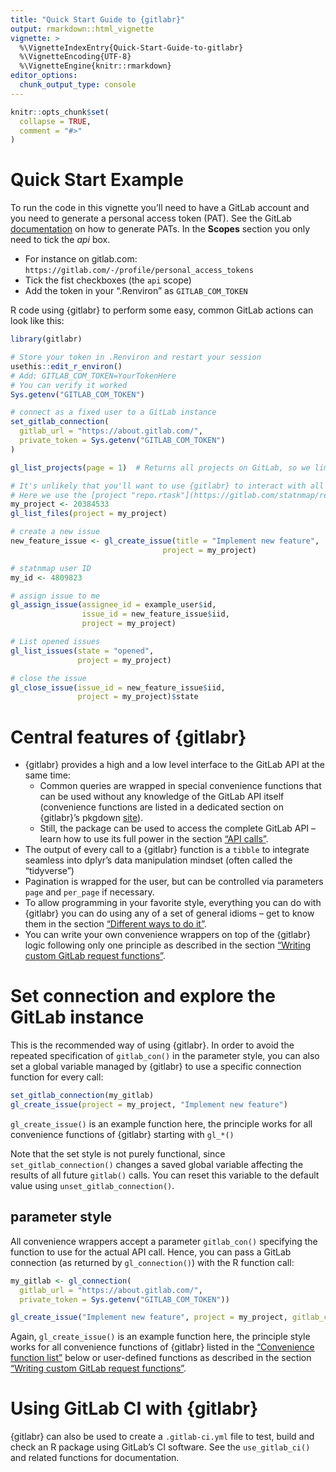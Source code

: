 ```yaml
---
title: "Quick Start Guide to {gitlabr}"
output: rmarkdown::html_vignette
vignette: >
  %\VignetteIndexEntry{Quick-Start-Guide-to-gitlabr}
  %\VignetteEncoding{UTF-8}
  %\VignetteEngine{knitr::rmarkdown}
editor_options: 
  chunk_output_type: console
---
```


```r
knitr::opts_chunk$set(
  collapse = TRUE,
  comment = "#>"
)
```

# Quick Start Example

To run the code in this vignette you'll need to have a GitLab account and you need to generate a personal access token (PAT). See the GitLab [documentation](https://docs.gitlab.com/ce/user/profile/personal_access_tokens.html) on how to generate PATs. In the **Scopes** section you only need to tick the *api* box.

+ For instance on gitlab.com: `https://gitlab.com/-/profile/personal_access_tokens`
+ Tick the fist checkboxes (the `api` scope) 
+ Add the token in your ".Renviron" as `GITLAB_COM_TOKEN`

R code using {gitlabr} to perform some easy, common GitLab actions can look like this:

```r
library(gitlabr)

# Store your token in .Renviron and restart your session
usethis::edit_r_environ()
# Add: GITLAB_COM_TOKEN=YourTokenHere
# You can verify it worked
Sys.getenv("GITLAB_COM_TOKEN")

# connect as a fixed user to a GitLab instance
set_gitlab_connection(
  gitlab_url = "https://about.gitlab.com/",
  private_token = Sys.getenv("GITLAB_COM_TOKEN")
)

gl_list_projects(page = 1)  # Returns all projects on GitLab, so we limit to just the first page of results.

# It's unlikely that you'll want to use {gitlabr} to interact with all the projects on GitLab, so a better approach is to define the project you want to work on. This is done by finding the the project ID on GitLab.com (it is listed right below the project name on the repo front page).
# Here we use the [project "repo.rtask"](https://gitlab.com/statnmap/repo.rtask)
my_project <- 20384533
gl_list_files(project = my_project)

# create a new issue
new_feature_issue <- gl_create_issue(title = "Implement new feature",
                                  project = my_project)

# statnmap user ID
my_id <- 4809823

# assign issue to me
gl_assign_issue(assignee_id = example_user$id,
                issue_id = new_feature_issue$iid,
                project = my_project)

# List opened issues
gl_list_issues(state = "opened",
               project = my_project)

# close the issue
gl_close_issue(issue_id = new_feature_issue$iid, 
               project = my_project)$state
```

# Central features of {gitlabr}

- {gitlabr} provides a high and a low level interface to the GitLab API at the same time:
    - Common queries are wrapped in special convenience functions that can be used without any knowledge of the GitLab API itself (convenience functions are listed in a dedicated section on {gitlabr}'s pkgdown [site](https://thinkr-open.github.io/gitlabr/reference/index.html)).
    - Still, the package can be used to access the complete GitLab API -- learn how to use its full power in the section ["API calls"](#api-calls). 
- The output of every call to a {gitlabr} function is a `tibble` to integrate seamless into dplyr's data manipulation mindset (often called the "tidyverse")
- Pagination is wrapped for the user, but can be controlled via parameters `page` and `per_page` if necessary.
- To allow programming in your favorite style, everything you can do with {gitlabr} you can do using any of a set of general idioms -- get to know them in the section ["Different ways to do it"](#different-ways-to-do-it).
- You can write your own convenience wrappers on top of the {gitlabr} logic following only one principle as described in the section ["Writing custom GitLab request functions"](#writing-custom-gitlab-request-functions).


# Set connection and explore the GitLab instance

This is the recommended way of using {gitlabr}. 
In order to avoid the repeated specification of `gitlab_con()` in the parameter style, you can also set a global variable managed by {gitlabr} to use a specific connection function for every call:

```r
set_gitlab_connection(my_gitlab)
gl_create_issue(project = my_project, "Implement new feature")
```

`gl_create_issue()` is an example function here, the principle works for all convenience functions of {gitlabr} starting with `gl_*()`

Note that the set style is not purely functional, since `set_gitlab_connection()` changes a saved global variable affecting the results of all future `gitlab()` calls.
You can reset this variable to the default value using `unset_gitlab_connection()`.


## parameter style

All convenience wrappers accept a parameter `gitlab_con()` specifying the function to use for the actual API call.
Hence, you can pass a GitLab connection (as returned by `gl_connection()`) with the R function call:

```r
my_gitlab <- gl_connection(
  gitlab_url = "https://about.gitlab.com/",
  private_token = Sys.getenv("GITLAB_COM_TOKEN"))

gl_create_issue("Implement new feature", project = my_project, gitlab_con = my_gitlab)
```

Again, `gl_create_issue()` is an example function here, the principle style works for all convenience functions of {gitlabr} listed in the ["Convenience function list"](#convenience-function-list) below or user-defined functions as described in the section ["Writing custom GitLab request functions"](#writing-custom-gitlab-request-functions).


# Using GitLab CI with {gitlabr}

{gitlabr} can also be used to create a `.gitlab-ci.yml` file to test, build and check an R package using GitLab's CI software. See the `use_gitlab_ci()` and related functions for documentation.
